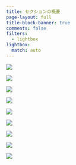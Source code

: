 ```yaml
---
title: セクションの概要
page-layout: full
title-block-banner: true
comments: false
filters:
  - lightbox
lightbox:
  match: auto
---
```


::: {layout-ncol=3}
![](slides/s5a/slides001.jpg){group="slides"}

![](slides/s5a/slides002.jpg){group="slides"}

![](slides/s5a/slides003.jpg){group="slides"}

![](slides/s5a/slides004.jpg){group="slides"}

![](slides/s5a/slides005.jpg){group="slides"}

![](slides/s5a/slides006.jpg){group="slides"}

![](slides/s5a/slides007.jpg){group="slides"}

![](slides/s5a/slides008.jpg){group="slides"}

![](slides/s5a/slides009.jpg){group="slides"}
:::

